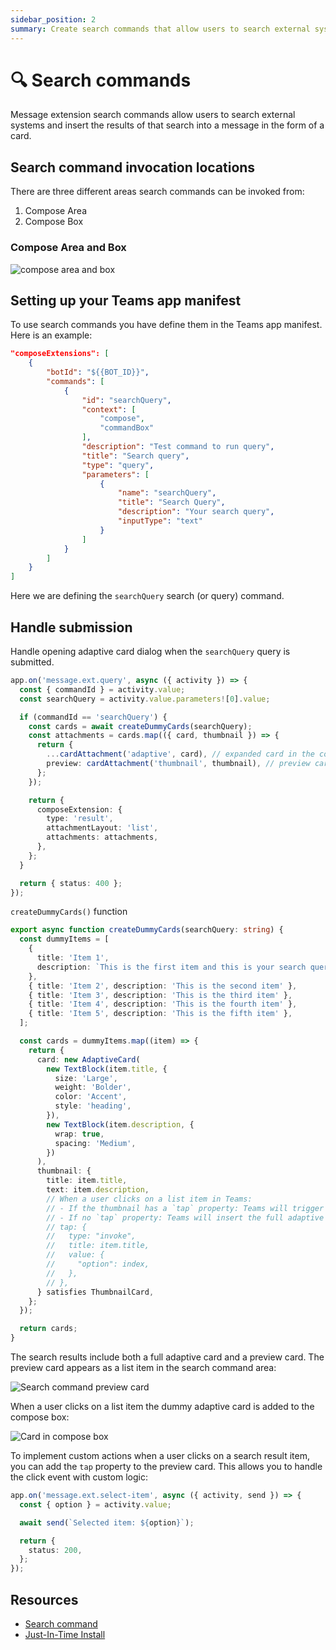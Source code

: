 ```yaml
---
sidebar_position: 2
summary: Create search commands that allow users to search external systems and insert results as cards in Teams messages.
---
```



# 🔍 Search commands

Message extension search commands allow users to search external systems and insert the results of that search into a message in the form of a card.

## Search command invocation locations

There are three different areas search commands can be invoked from:

1. Compose Area
2. Compose Box

### Compose Area and Box

![compose area and box](/screenshots/compose-area.png)

## Setting up your Teams app manifest

To use search commands you have define them in the Teams app manifest. Here is an example:


```json
"composeExtensions": [
    {
        "botId": "${{BOT_ID}}",
        "commands": [
            {
                "id": "searchQuery",
                "context": [
                    "compose",
                    "commandBox"
                ],
                "description": "Test command to run query",
                "title": "Search query",
                "type": "query",
                "parameters": [
                    {
                        "name": "searchQuery",
                        "title": "Search Query",
                        "description": "Your search query",
                        "inputType": "text"
                    }
                ]
            }
        ]
    }
]
```


Here we are defining the `searchQuery` search (or query) command.

## Handle submission

Handle opening adaptive card dialog when the `searchQuery` query is submitted.

```ts
app.on('message.ext.query', async ({ activity }) => {
  const { commandId } = activity.value;
  const searchQuery = activity.value.parameters![0].value;

  if (commandId == 'searchQuery') {
    const cards = await createDummyCards(searchQuery);
    const attachments = cards.map(({ card, thumbnail }) => {
      return {
        ...cardAttachment('adaptive', card), // expanded card in the compose box...
        preview: cardAttachment('thumbnail', thumbnail), // preview card in the compose box...
      };
    });

    return {
      composeExtension: {
        type: 'result',
        attachmentLayout: 'list',
        attachments: attachments,
      },
    };
  }

  return { status: 400 };
});
```

`createDummyCards()` function

```ts
export async function createDummyCards(searchQuery: string) {
  const dummyItems = [
    {
      title: 'Item 1',
      description: `This is the first item and this is your search query: ${searchQuery}`,
    },
    { title: 'Item 2', description: 'This is the second item' },
    { title: 'Item 3', description: 'This is the third item' },
    { title: 'Item 4', description: 'This is the fourth item' },
    { title: 'Item 5', description: 'This is the fifth item' },
  ];

  const cards = dummyItems.map((item) => {
    return {
      card: new AdaptiveCard(
        new TextBlock(item.title, {
          size: 'Large',
          weight: 'Bolder',
          color: 'Accent',
          style: 'heading',
        }),
        new TextBlock(item.description, {
          wrap: true,
          spacing: 'Medium',
        })
      ),
      thumbnail: {
        title: item.title,
        text: item.description,
        // When a user clicks on a list item in Teams:
        // - If the thumbnail has a `tap` property: Teams will trigger the `message.ext.select-item` activity
        // - If no `tap` property: Teams will insert the full adaptive card into the compose box
        // tap: { 
        //   type: "invoke",
        //   title: item.title,
        //   value: {
        //     "option": index,
        //   },
        // },
      } satisfies ThumbnailCard,
    };
  });

  return cards;
}
```

The search results include both a full adaptive card and a preview card. The preview card appears as a list item in the search command area:

![Search command preview card](/screenshots/preview-card.png)

When a user clicks on a list item the dummy adaptive card is added to the compose box:

![Card in compose box](/screenshots/card-in-compose.png)

To implement custom actions when a user clicks on a search result item, you can add the `tap` property to the preview card. This allows you to handle the click event with custom logic:

```ts
app.on('message.ext.select-item', async ({ activity, send }) => {
  const { option } = activity.value;

  await send(`Selected item: ${option}`);

  return {
    status: 200,
  };
});
```

## Resources

- [Search command](https://learn.microsoft.com/en-us/microsoftteams/platform/messaging-extensions/how-to/search-commands/define-search-command?tabs=Teams-toolkit%2Cdotnet)
- [Just-In-Time Install](https://learn.microsoft.com/en-us/microsoftteams/platform/messaging-extensions/how-to/search-commands/universal-actions-for-search-based-message-extensions#just-in-time-install)